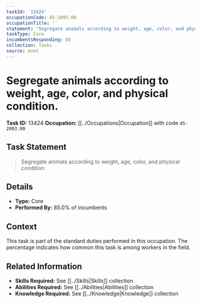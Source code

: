 ```yaml
---
taskId: '13424'
occupationCode: 45-2093.00
occupationTitle: ''
statement: 'Segregate animals according to weight, age, color, and physical condition.'
taskType: Core
incumbentsResponding: 85
collection: Tasks
source: onet
---
```

# Segregate animals according to weight, age, color, and physical condition.

**Task ID:** 13424
**Occupation:** [[../Occupations|Occupation]] with code `45-2093.00`

## Task Statement

> Segregate animals according to weight, age, color, and physical condition.

## Details

- **Type:** Core
- **Performed By:** 85.0% of incumbents

## Context

This task is part of the standard duties performed in this occupation. The percentage indicates how common this task is among workers in the field.

## Related Information

- **Skills Required:** See [[../Skills|Skills]] collection
- **Abilities Required:** See [[../Abilities|Abilities]] collection
- **Knowledge Required:** See [[../Knowledge|Knowledge]] collection
